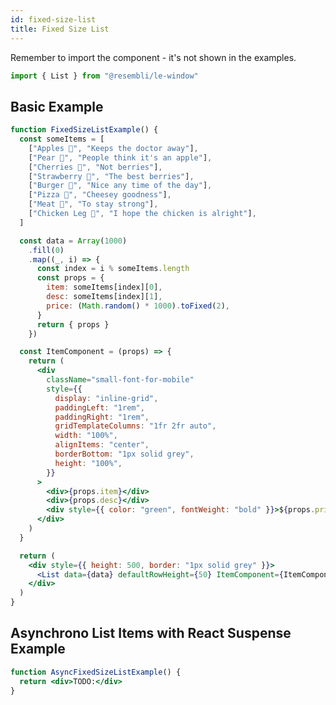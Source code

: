 ```yaml
---
id: fixed-size-list
title: Fixed Size List
---
```


Remember to import the component - it's not shown in the examples.

```js
import { List } from "@resembli/le-window"
```

## Basic Example


```jsx live
function FixedSizeListExample() {
  const someItems = [
    ["Apples 🍎", "Keeps the doctor away"],
    ["Pear 🍐", "People think it's an apple"],
    ["Cherries 🍒", "Not berries"],
    ["Strawberry 🍓", "The best berries"],
    ["Burger 🍔", "Nice any time of the day"],
    ["Pizza 🍕", "Cheesey goodness"],
    ["Meat 🍖", "To stay strong"],
    ["Chicken Leg 🍗", "I hope the chicken is alright"],
  ]

  const data = Array(1000)
    .fill(0)
    .map((_, i) => {
      const index = i % someItems.length
      const props = {
        item: someItems[index][0],
        desc: someItems[index][1],
        price: (Math.random() * 1000).toFixed(2),
      }
      return { props }
    })

  const ItemComponent = (props) => {
    return (
      <div
        className="small-font-for-mobile"
        style={{
          display: "inline-grid",
          paddingLeft: "1rem",
          paddingRight: "1rem",
          gridTemplateColumns: "1fr 2fr auto",
          width: "100%",
          alignItems: "center",
          borderBottom: "1px solid grey",
          height: "100%",
        }}
      >
        <div>{props.item}</div>
        <div>{props.desc}</div>
        <div style={{ color: "green", fontWeight: "bold" }}>${props.price}</div>
      </div>
    )
  }

  return (
    <div style={{ height: 500, border: "1px solid grey" }}>
      <List data={data} defaultRowHeight={50} ItemComponent={ItemComponent} />
    </div>
  )
}
```

## Asynchrono List Items with React Suspense Example

```jsx live
function AsyncFixedSizeListExample() {
  return <div>TODO:</div>
}
```
